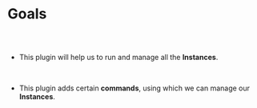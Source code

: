 
<Meta title="Engine Plugin Docs/Goals" />

# Goals

##

<br />

- This plugin will help us to run and manage all the **Instances**.

<br />

- This plugin adds certain **commands**, using which we can manage our
  **Instances**.
